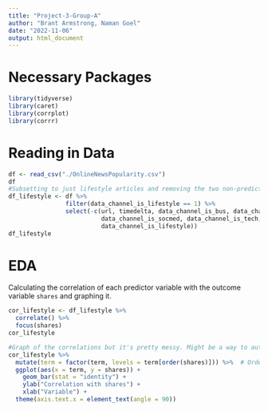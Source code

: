 ```yaml
---
title: "Project-3-Group-A"
author: "Brant Armstrong, Naman Goel"
date: "2022-11-06"
output: html_document
---
```

# Necessary Packages
```r
library(tidyverse)
library(caret)
library(corrplot)
library(corrr)
```
# Reading in Data

```r
df <- read_csv("./OnlineNewsPopularity.csv")
df
#Subsetting to just lifestyle articles and removing the two non-predictive variables.
df_lifestyle <- df %>%
                filter(data_channel_is_lifestyle == 1) %>%
                select(-c(url, timedelta, data_channel_is_bus, data_channel_is_entertainment,
                          data_channel_is_socmed, data_channel_is_tech, data_channel_is_world,
                          data_channel_is_lifestyle))
df_lifestyle
```
# EDA

Calculating the correlation of each predictor variable with the outcome variable `shares` and graphing it.
```r
cor_lifestyle <- df_lifestyle %>%
  correlate() %>%
  focus(shares)
cor_lifestyle

#Graph of the correlations but it's pretty messy. Might be a way to automate only including the top 10 correlated variables to use later
cor_lifestyle %>% 
  mutate(term = factor(term, levels = term[order(shares)])) %>%  # Order by correlation strength
  ggplot(aes(x = term, y = shares)) +
    geom_bar(stat = "identity") +
    ylab("Correlation with shares") +
    xlab("Variable") +
  theme(axis.text.x = element_text(angle = 90)) 
```

